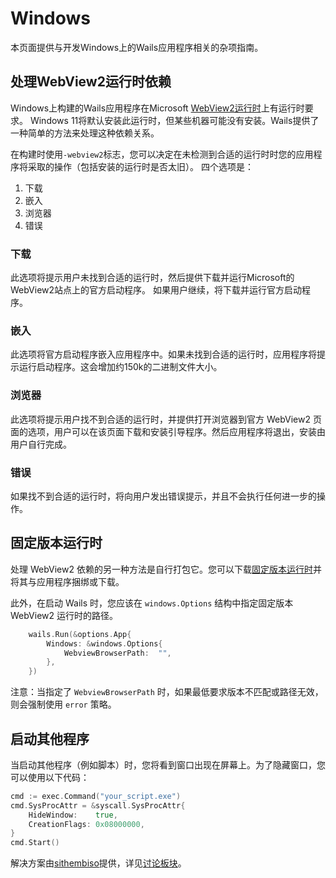# Windows

本页面提供与开发Windows上的Wails应用程序相关的杂项指南。

## 处理WebView2运行时依赖

Windows上构建的Wails应用程序在Microsoft [WebView2运行时](https://developer.microsoft.com/en-us/microsoft-edge/webview2/)上有运行时要求。
Windows 11将默认安装此运行时，但某些机器可能没有安装。Wails提供了一种简单的方法来处理这种依赖关系。

在构建时使用`-webview2`标志，您可以决定在未检测到合适的运行时时您的应用程序将采取的操作（包括安装的运行时是否太旧）。
四个选项是：

1. 下载
2. 嵌入
3. 浏览器
4. 错误

### 下载

此选项将提示用户未找到合适的运行时，然后提供下载并运行Microsoft的WebView2站点上的官方启动程序。
如果用户继续，将下载并运行官方启动程序。

### 嵌入

此选项将官方启动程序嵌入应用程序中。如果未找到合适的运行时，应用程序将提示运行启动程序。这会增加约150k的二进制文件大小。

### 浏览器

此选项将提示用户找不到合适的运行时，并提供打开浏览器到官方 WebView2 页面的选项，用户可以在该页面下载和安装引导程序。然后应用程序将退出，安装由用户自行完成。

### 错误

如果找不到合适的运行时，将向用户发出错误提示，并且不会执行任何进一步的操作。

## 固定版本运行时

处理 WebView2 依赖的另一种方法是自行打包它。您可以下载[固定版本运行时](https://developer.microsoft.com/microsoft-edge/webview2/#download-section)并将其与应用程序捆绑或下载。

此外，在启动 Wails 时，您应该在 `windows.Options` 结构中指定固定版本 WebView2 运行时的路径。

```go
	wails.Run(&options.App{
		Windows: &windows.Options{
			WebviewBrowserPath:  "",
		},
	})
```

注意：当指定了 `WebviewBrowserPath` 时，如果最低要求版本不匹配或路径无效，则会强制使用 `error` 策略。

## 启动其他程序

当启动其他程序（例如脚本）时，您将看到窗口出现在屏幕上。为了隐藏窗口，您可以使用以下代码：

```go
cmd := exec.Command("your_script.exe")
cmd.SysProcAttr = &syscall.SysProcAttr{
	HideWindow:    true,
	CreationFlags: 0x08000000,
}
cmd.Start()
```

解决方案由[sithembiso](https://github.com/sithembiso)提供，详见[讨论板块](https://github.com/wailsapp/wails/discussions/1734#discussioncomment-3386172)。
